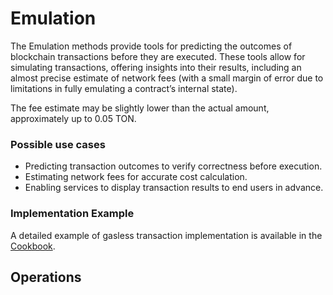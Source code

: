 

# Emulation<SwaggerLink tag={SWAGGER_TAGS.EMULATION} />

The Emulation methods provide tools for predicting the outcomes of blockchain transactions before they are executed. These tools allow for simulating transactions, offering insights into their results, including an almost precise estimate of network fees (with a small margin of error due to limitations in fully emulating a contract’s internal state).

<Callout type="info" emoji="ℹ️">
  The fee estimate may be slightly lower than the actual amount, approximately up to 0.05 TON.
</Callout>

### Possible use cases
- Predicting transaction outcomes to verify correctness before execution.
- Estimating network fees for accurate cost calculation.
- Enabling services to display transaction results to end users in advance.


### Implementation Example  

A detailed example of gasless transaction implementation is available in the [Cookbook](/tonapi/cookbook#emmulation).

## Operations

<SchemaLoader tag={SWAGGER_TAGS.EMULATION} />
